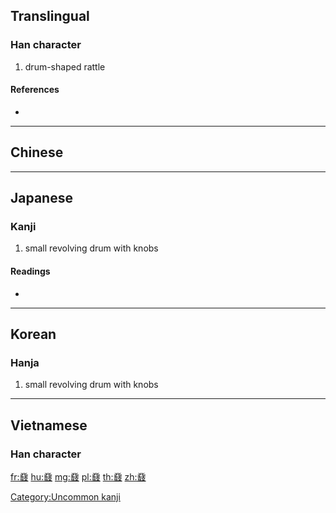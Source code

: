 {{character info/new}}
{{also|鞀}}
==Translingual==

===Han character===
{{Han char|rn=207|rad=鼓|as=06|sn=19|four=3214|canj=LOGTE,HOGTE|ids=⿱兆鼓}}

# drum-shaped rattle

====References====
* {{Han ref|kx=1526.210|dkj=48351|dj=2062.210|hdz=74765.060|uh=9F17|ud=40727}}

----

==Chinese==
{{zh-see|鞀}}
{{zh-cat|Musical instruments}}

----

==Japanese==

===Kanji===
{{ja-kanji|grade=|rs=鼓06}}

# small revolving drum with knobs

====Readings====
* {{ja-readings|on=[[とう]] (tō), [[どう]] (dō)|kun=[[ふりつづみ]] (furitsuzumi)}}

----

==Korean==

===Hanja===
{{ko-hanja|hangeul=도|eumhun=|rv=do|mr=to|y=to}}

# small revolving drum with knobs

[[Category:Uncommon kanji]]

----

==Vietnamese==

===Han character===
{{vi-hantu|[[đào]]|rs=鼓06}}

[[fr:鼗]]
[[hu:鼗]]
[[mg:鼗]]
[[pl:鼗]]
[[th:鼗]]
[[zh:鼗]]